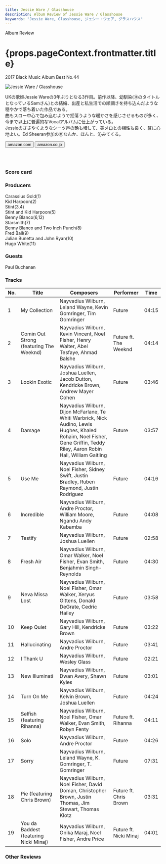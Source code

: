 ```yaml
---
title: Jessie Ware / Glasshouse
description: Album Review of Jessie Ware / Glasshouse
keywords: "Jessie Ware, Glasshouse, ジェシー・ウェア, グラスハウス"
---
```






<p className="largeP">Album Review</p>
<h1 className="h1--no--margin">{props.pageContext.frontmatter.title}</h1>
<p className="largeP">
  <Link to="/best50/2017/">2017 Black Music Album Best No.44</Link>
</p>

<Row  className="image-card-group">
	<Column colMd={3} colLg={4} noGutterMdLeft="">
       <ImageCard>

![Jessie Ware / Glasshouse](../../images/cd/jessieware3L.jpg)

</ImageCard>
	</Column>
	<Column colMd={4} colLg={8} noGutterMdLeft="">
	<p>
	UKの歌姫Jessie Wareの3年ぶりとなる3作目。前作以降、幼馴染(⑪のタイトルとなっているSamさん)との結婚、出産と私生活での順調さを持ち込んだような穏やかで落ち着いた作品である。
	<br/>曲もスロー中心で包み込むようで揺蕩うような暖かさを感じさせるものが多く、今まで以上に普遍的なVocalアルバムに仕上がっている。
	<br/>Jessieのささやくようなシーツ声の艶も増して、美メロとの相性も良く、耳に心地よい。Ed Sheeran参加の⑪なんか、ほんと、沁みてくる。
	</p>
	<div>
	  <Button className="button-right-mergin"  href="https://amzn.to/3h9Sxul" renderIcon={ArrowUpRight} size='sm' kind='primary'>
      amazon.com
    </Button>
    <Button className="button-right-mergin"  href="https://amzn.to/3ew3vsp" renderIcon={ArrowUpRight} size='sm' kind='secondary'>
      amazon.co.jp
    </Button>
	</div>
	<a href="https://geo.music.apple.com/jp/album/hndrxx/1253102461?mt=1&app=music&ls=1&at=11lcug" style="display:inline-block;overflow:hidden;background:url(https://linkmaker.itunes.apple.com/ja-jp/lockup.svg?releaseDate=2017-02-24&kind=album&bubble=apple_music&style=mono-black) no-repeat;width:180px;height:45px;"></a>
	</Column>
</Row>
<Row >
	<Column colMd={4} colLg={4} noGutterMdLeft="">
<div>
  <h3>Score card</h3>
	<SliderJS1 value="5" />
  <SliderJS2 value="1" />
	<SliderJS3 value="1" />
  <SliderJS4 value="8" />
</div>
</Column>
<Column colMd={8} colLg={8} noGutterMdLeft="">
<div>
<h3>Producers</h3>
<p>
	Carassius Gold(1)
	<br/>Kid Harpoon(2)
	<br/>Stint(3,4)
	<br/>Stint and Kid Harpoon(5)
	<br/>Benny Blanco(6,12)
	<br/>Starsmith(7)
	<br/>Benny Blanco and Two Inch Punch(8)
	<br/>Fred Ball(9)
	<br/>Julian Bunetta and John Ryan(10)
	<br/>Hugo White(11)
</p>
<h3>Guests</h3>
<p>
	Paul Buchanan
</p>
</div>
</Column>
</Row>

<h3>Tracks</h3>

| No. | Title                                   | Composers                                                                                                                                                                   | Performer              | Time  |
| --- | --------------------------------------- | --------------------------------------------------------------------------------------------------------------------------------------------------------------------------- | ---------------------- | ----- |
| 1   | My Collection                           | Nayvadius Wilburn, Leland Wayne, Kevin Gomringer, Tim Gomringer                                                                                                             | Future                 | 04:15 |
| 2   | Comin Out Strong (featuring The Weeknd) | Nayvadius Wilburn, Kevin Vincent, Noel Fisher, Henry Walter, Abel Tesfaye, Ahmad Balshe                                                                                     | Future ft. The Weeknd  | 04:14 |
| 3   | Lookin Exotic                           | Nayvadius Wilburn, Joshua Luellen, Jacob Dutton, Kendricke Brown, Andrew Mayer Cohen                                                                                        | Future                 | 03:46 |
| 4   | Damage                                  | Nayvadius Wilburn, Dijon McFarlane, Te Whiti Warbrick, Nick Audino, Lewis Hughes, Khaled Rohaim, Noel Fisher, Gene Griffin, Teddy Riley, Aaron Robin Hall, William Gaitling | Future                 | 03:57 |
| 5   | Use Me                                  | Nayvadius Wilburn, Noel Fisher, Sidney Swift, Justin Bradley, Ruben Raymond, Justin Rodriguez                                                                               | Future                 | 04:16 |
| 6   | Incredible                              | Nayvadius Wilburn, Andre Proctor, William Moore, Ngandu Andy Kabamba                                                                                                        | Future                 | 04:08 |
| 7   | Testify                                 | Nayvadius Wilburn, Joshua Luellen                                                                                                                                           | Future                 | 02:58 |
| 8   | Fresh Air                               | Nayvadius Wilburn, Omar Walker, Noel Fisher, Evan Smith, Benjahmin Singh-Reynolds                                                                                           | Future                 | 04:30 |
| 9   | Neva Missa Lost                         | Nayvadius Wilburn, Noel Fisher, Omar Walker, Xeryus Gittens, Donald DeGrate, Cedric Hailey                                                                                  | Future                 | 03:58 |
| 10  | Keep Quiet                              | Nayvadius Wilburn, Gary Hill, Kendricke Brown                                                                                                                               | Future                 | 03:22 |
| 11  | Hallucinating                           | Nayvadius Wilburn, Andre Proctor                                                                                                                                            | Future                 | 03:41 |
| 12  | I Thank U                               | Nayvadius Wilburn, Wesley Glass                                                                                                                                             | Future                 | 02:21 |
| 13  | New Illuminati                          | Nayvadius Wilburn, Dwan Avery, Shawn Kyles                                                                                                                                  | Future                 | 03:01 |
| 14  | Turn On Me                              | Nayvadius Wilburn, Kelvin Brown, Joshua Luellen                                                                                                                             | Future                 | 04:24 |
| 15  | Selfish (featuring Rihanna)             | Nayvadius Wilburn, Noel Fisher, Omar Walker, Evan Smith, Robyn Fenty                                                                                                        | Future ft. Rihanna     | 04:11 |
| 16  | Solo                                    | Nayvadius Wilburn, Andre Proctor                                                                                                                                            | Future                 | 04:26 |
| 17  | Sorry                                   | Nayvadius Wilburn, Leland Wayne, K. Gomringer, T. Gomringer                                                                                                                 | Future                 | 07:31 |
| 18  | Pie (featuring Chris Brown)             | Nayvadius Wilburn, Noel Fisher, David Doman, Christopher Brown, Justin Thomas, Jim Stewart, Thomas Klotz                                                                    | Future ft. Chris Brown | 03:31 |
| 19  | You da Baddest (featuring Nicki Minaj)  | Nayvadius Wilburn, Onika Maraj, Noel Fisher, Andre Price                                                                                                                    | Future ft. Nicki Minaj | 04:01 |

<h3>Other Reviews</h3>

<Row>
  <Column colMd={3} colLg={3} noGutterMdLeft>
    <Review1 />
  </Column>
</Row>
